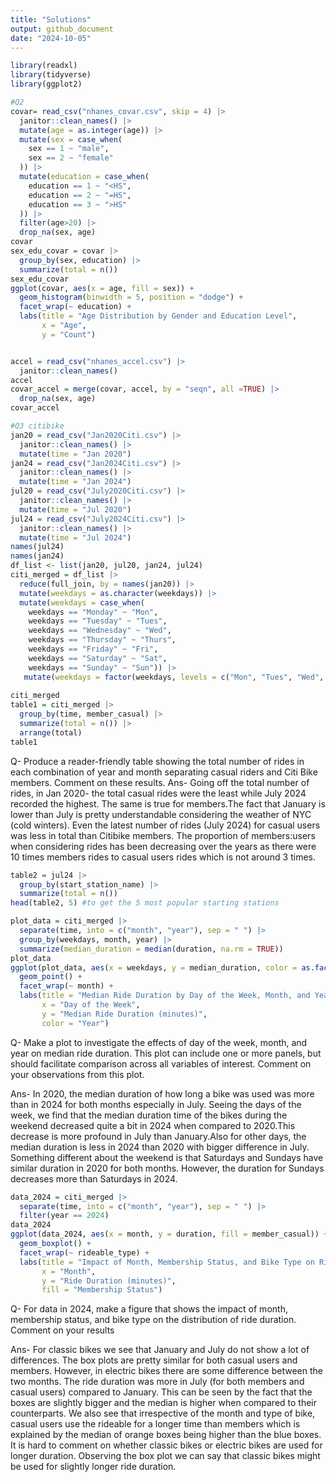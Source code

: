 ```yaml
---
title: "Solutions"
output: github_document
date: "2024-10-05"
---
```

```R
library(readxl)
library(tidyverse)
library(ggplot2)
```

```R
#Q2
covar= read_csv("nhanes_covar.csv", skip = 4) |>
  janitor::clean_names() |>
  mutate(age = as.integer(age)) |>
  mutate(sex = case_when(
    sex == 1 ~ "male",
    sex == 2 ~ "female"
  )) |>
  mutate(education = case_when(
    education == 1 ~ "<HS",
    education == 2 ~ "=HS",
    education == 3 ~ ">HS"
  )) |>
  filter(age>20) |>
  drop_na(sex, age)
covar
sex_edu_covar = covar |>
  group_by(sex, education) |>
  summarize(total = n())
sex_edu_covar
ggplot(covar, aes(x = age, fill = sex)) +
  geom_histogram(binwidth = 5, position = "dodge") +
  facet_wrap(~ education) +
  labs(title = "Age Distribution by Gender and Education Level",
       x = "Age",
       y = "Count")


accel = read_csv("nhanes_accel.csv") |>
  janitor::clean_names()
accel
covar_accel = merge(covar, accel, by = "seqn", all =TRUE) |>
  drop_na(sex, age)
covar_accel
```



```R
#Q3 citibike
jan20 = read_csv("Jan2020Citi.csv") |>
  janitor::clean_names() |>
  mutate(time = "Jan 2020")
jan24 = read_csv("Jan2024Citi.csv") |>
  janitor::clean_names() |>
  mutate(time = "Jan 2024")
jul20 = read_csv("July2020Citi.csv") |>
  janitor::clean_names() |>
  mutate(time = "Jul 2020")
jul24 = read_csv("July2024Citi.csv") |>
  janitor::clean_names() |>
  mutate(time = "Jul 2024")
names(jul24)
names(jan24)
df_list <- list(jan20, jul20, jan24, jul24)
citi_merged = df_list |>
  reduce(full_join, by = names(jan20)) |>
  mutate(weekdays = as.character(weekdays)) |>
  mutate(weekdays = case_when(
    weekdays == "Monday" ~ "Mon",
    weekdays == "Tuesday" ~ "Tues",
    weekdays == "Wednesday" ~ "Wed",
    weekdays == "Thursday" ~ "Thurs",
    weekdays == "Friday" ~ "Fri",
    weekdays == "Saturday" ~ "Sat",
    weekdays == "Sunday" ~ "Sun")) |>
   mutate(weekdays = factor(weekdays, levels = c("Mon", "Tues", "Wed", "Thurs", "Fri", "Sat", "Sun")))
  
citi_merged
table1 = citi_merged |>
  group_by(time, member_casual) |>
  summarize(total = n()) |>
  arrange(total)
table1
```

Q- Produce a reader-friendly table showing the total number of rides in each combination of year and month separating casual riders and Citi Bike members. Comment on these results.
Ans- Going off the total number of rides, in Jan 2020- the total casual rides were the least while July 2024 recorded the highest. The same is true for members.The fact that January is lower than July is pretty understandable considering the weather of NYC (cold winters). Even the latest number of rides (July 2024) for casual users was less in total than Citibike members. The proportion of members:users when considering rides has been decreasing over the years as there were 10 times members rides to casual users rides which is not around 3 times.


```R
table2 = jul24 |>
  group_by(start_station_name) |>
  summarize(total = n())
head(table2, 5) #to get the 5 most popular starting stations
```

```R
plot_data = citi_merged |>
  separate(time, into = c("month", "year"), sep = " ") |>
  group_by(weekdays, month, year) |>
  summarize(median_duration = median(duration, na.rm = TRUE))
plot_data
ggplot(plot_data, aes(x = weekdays, y = median_duration, color = as.factor(year))) +
  geom_point() +
  facet_wrap(~ month) +
  labs(title = "Median Ride Duration by Day of the Week, Month, and Year",
       x = "Day of the Week",
       y = "Median Ride Duration (minutes)",
       color = "Year")
```
Q- Make a plot to investigate the effects of day of the week, month, and year on median ride duration. This plot can include one or more panels, but should facilitate comparison across all variables of interest. Comment on your observations from this plot.

Ans- In 2020, the median duration of how long a bike was used was more than in 2024 for both months especially in July. 
Seeing the days of the week, we find that the median duration time of the bikes during the weekend decreased quite a bit in 2024 when compared to 2020.This decrease is more profound in July than January.Also for other days, the median duration is less in 2024 than 2020 with bigger difference in July. Something different about the weekend is that Saturdays and Sundays have similar duration in 2020 for both months. However, the duration for Sundays decreases more than Saturdays in 2024.



```R
data_2024 = citi_merged |>
  separate(time, into = c("month", "year"), sep = " ") |>
  filter(year == 2024)
data_2024
ggplot(data_2024, aes(x = month, y = duration, fill = member_casual)) +
  geom_boxplot() +
  facet_wrap(~ rideable_type) +
  labs(title = "Impact of Month, Membership Status, and Bike Type on Ride Duration",
       x = "Month",
       y = "Ride Duration (minutes)",
       fill = "Membership Status")
```
Q- For data in 2024, make a figure that shows the impact of month, membership status, and bike type on the distribution of ride duration. Comment on your results

Ans- For classic bikes we see that January and July do not show a lot of differences. The box plots are pretty similar for both casual users and members. 
However, in electric bikes there are some difference between the two months. The ride duration was more in July (for both members and casual users) compared to January. This can be seen by the fact that the boxes are slightly bigger and the median is higher when compared to their counterparts.
We also see that irrespective of the month and type of bike, casual users use the rideable for a longer time than members which is explained by the median of orange boxes being higher than the blue boxes.
It is hard to comment on whether classic bikes or electric bikes are used for longer duration. Observing the box plot we can say that classic bikes might be used for slightly longer ride duration.

